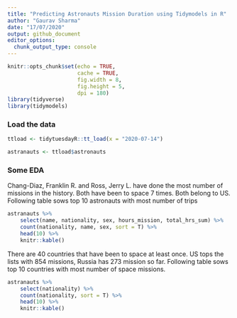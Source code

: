 ```yaml
---
title: "Predicting Astronauts Mission Duration using Tidymodels in R"
author: "Gaurav Sharma"
date: "17/07/2020"
output: github_document
editor_options: 
  chunk_output_type: console
---
```


```r
knitr::opts_chunk$set(echo = TRUE,
                      cache = TRUE,
                      fig.width = 8,
                      fig.height = 5,
                      dpi = 180)
library(tidyverse)
library(tidymodels)
```

### Load the data
```r
ttload <- tidytuesdayR::tt_load(x = "2020-07-14")

astranauts <- ttload$astronauts

```
### Some EDA
Chang-Diaz, Franklin R. and Ross, Jerry L. have done the most number of missions in the history. Both have been to space 7 times. Both belong to US. 
Following table sows top 10 astronauts with most number of trips
```r
astranauts %>% 
    select(name, nationality, sex, hours_mission, total_hrs_sum) %>% 
    count(nationality, name, sex, sort = T) %>% 
    head(10) %>% 
    knitr::kable()
```

There are 40 countries that have been to space at least once. US tops the lists with 854 missions, Russia has 273 mission so far. 
Following table sows top 10 countries with most number of space missions.
```r
astranauts %>% 
    select(nationality) %>% 
    count(nationality, sort = T) %>% 
    head(10) %>% 
    knitr::kable()
```

```r

```

